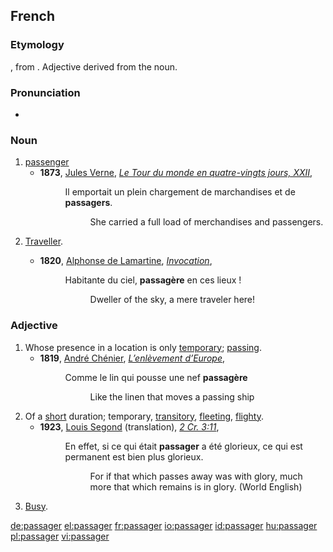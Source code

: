==French==

===Etymology===
{{MF.}} {{term|passagier}}, from {{term|passage}}. Adjective derived from the noun.

===Pronunciation===
*{{audio|Fr-passager.ogg|audio}}

===Noun===
{{fr-noun|m|s|passagère}}

# [[passenger]]
#*'''1873''', [[w:Jules Verne|Jules Verne]], ''[[s:Le Tour du monde en quatre-vingts jours - Chapitre 22|Le Tour du monde en quatre-vingts jours, XXII]]'',
#*: Il emportait un plein chargement de marchandises et de '''passagers'''.
#*:: She carried a full load of merchandises and passengers.
# {{archaic|lang=fr}} [[Traveller]].
#*'''1820''', [[w:Alphonse de Lamartine|Alphonse de Lamartine]], ''[[s:Invocation|Invocation]]'',
#*: Habitante du ciel, '''passagère''' en ces lieux !
#*:: Dweller of the sky, a mere traveler here!

===Adjective===
{{fr-adj|f=passagère}}

# Whose presence in a location is only [[temporary]]; [[passing]].
#*'''1819''', [[w:André Chénier|André Chénier]], ''[[s:L’enlèvement d’Europe|L’enlèvement d’Europe]]'',
#*:Comme le lin qui pousse une nef '''passagère'''
#*::Like the linen that moves a passing ship
# Of a [[short]] duration; temporary, [[transitory]], [[fleeting]], [[flighty]].
#*'''1923''', [[w:Louis Segond|Louis Segond]] (translation), ''[[s:Deuxième épître aux Corinthiens - Crampon|2 Cr. 3:11]]'',
#*:En effet, si ce qui était '''passager''' a été glorieux, ce qui est permanent est bien plus glorieux.
#*::For if that which passes away was with glory, much more that which remains is in glory. (World English)
# {{informal|lang=fr|of a street or place}} [[Busy]].

[[de:passager]]
[[el:passager]]
[[fr:passager]]
[[io:passager]]
[[id:passager]]
[[hu:passager]]
[[pl:passager]]
[[vi:passager]]